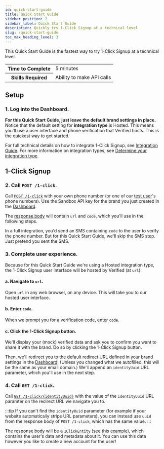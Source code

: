 ```yaml
---
id: quick-start-guide
title: Quick Start Guide
sidebar_position: 2
sidebar_label: Quick Start Guide
description: Quickly try 1-Click Signup at a technical level
slug: /quick-start-guide
toc_max_heading_level: 3
---
```




This Quick Start Guide is the fastest way to try 1-Click Signup at a technical level.

<table>
    <tr>
        <th>Time to Complete</th>
        <td>5 minutes</td>
    </tr>
    <tr>
        <th>Skills Required</th>
        <td>Ability to make API calls</td>
    </tr>
</table>


## Setup


### 1. Log into the Dashboard.

<SetupLoginToDashboard/>

**For this Quick Start Guide, just leave the default brand settings in place.** Notice that the default setting for **integration type** is Hosted. This means you'll use a user interface and phone verification that Verified hosts. This is the quickest way to get started.

For full technical details on how to integrate 1-Click Signup, see [Integration Guide](./integration-guide). For more information on integration types, see [Determine your integration type](./integration-guide#2-determine-your-integration-type).


## 1-Click Signup


### 2. Call `POST /1-click`.

Call [`POST /1-click`](./endpoints?integrationType=hosted#post-1-click) with your own phone number (or one of our [test user](./environments#test-user)'s phone numbers). Use the Sandbox API key for the brand you just created in the [Dashboard](https://dashboard.verified.inc).
    
The [response body](./endpoints?integrationType=hosted#post-1-click-response) will contain `url` and `code`, which you'll use in the following steps.

In a full integration, you'd send an SMS containing `code` to the user to verify the phone number. But for this Quick Start Guide, we'll skip the SMS step. Just pretend you sent the SMS.


### 3. Complete user experience.

Because for this Quick Start Guide we're using a Hosted integration type, the 1-Click Signup user interface will be hosted by Verified (at `url`).


#### a. Navigate to `url`.

Open `url` in any web browser, on any device. This will take you to our hosted user interface. 


#### b. Enter `code`.

When we prompt you for a verification code, enter `code`.


#### c. Click the 1-Click Signup button.

We'll display your (mock) verified data and ask you to confirm you want to share it with the brand. Do so by clicking the 1-Click Signup button.

Then, we'll redirect you to the default redirect URL defined in your brand settings in the [Dashboard](https://dashboard.verified.inc). (Unless you changed what we autofilled, this will be the same as your email domain.) We'll append an `identityUuid` URL parameter, which you'll use in the next step.


### 4. Call `GET /1-click`.

Call [`GET /1-click/{identityUuid}`](./endpoints?integrationType=hosted#get-1-click) with the value of the `identityUuid` URL paramter on the redirect URL we navigate you to. 

:::tip
If you can't find the `identityUuid` parameter (for example if your website automatically strips URL parameters), you can instead use `uuid` from the response body of `POST /1-click`, which has the same value.
:::

The [response body](./endpoints?integrationType=hosted#get-1-click-response) will be a [`1ClickEntity`](./types#1clickentity) (see this [example](./types#example-1clickentity)), which contains the user's data and metadata about it. You can use this data however you like to create a new account for the user!